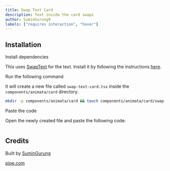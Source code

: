 ```yaml
---
title: Swap Text Card
description: Text inside the card swaps
author: SuminGurung9
labels: ["requires interaction", "hover"]
---
```


<ComponentPreview name="card-swap-text-card--docs" />

## Installation

<Steps>
<Step>Install dependencies</Step>

This uses [SwapText](/docs/text/swap-text) for the text. Install it by following the instructions [here](/docs/text/swap-text#installation).

<Step>Run the following command</Step>

It will create a new file called `swap-text-card.tsx` inside the `components/animata/card` directory.

```bash
mkdir -p components/animata/card && touch components/animata/card/swap-text-card.tsx
```

<Step>Paste the code</Step>

Open the newly created file and paste the following code:

```jsx file=<rootDir>/animata/card/swap-text-card.tsx

```

</Steps>

## Credits

Built by [SuminGurung](https://github.com/GrgSumin)

[pipe.com](https://pipe.com/)
